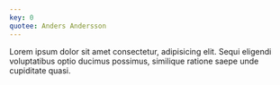 ```yaml
---
key: 0
quotee: Anders Andersson
---
```


Lorem ipsum dolor sit amet consectetur, adipisicing elit. Sequi eligendi voluptatibus optio ducimus possimus, similique ratione saepe unde cupiditate quasi.